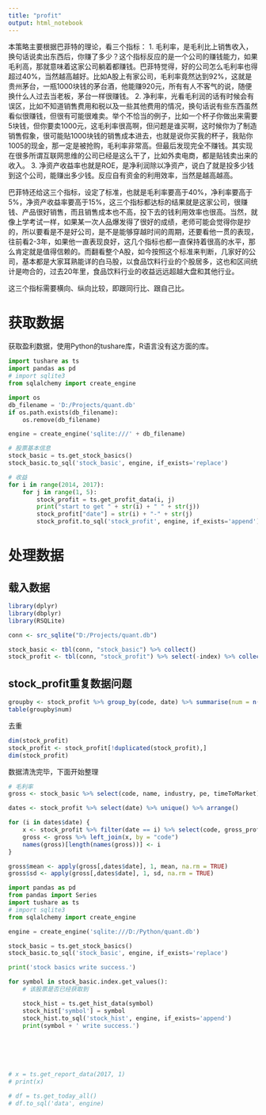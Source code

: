 ```yaml
---
title: "profit"
output: html_notebook
---
```


本策略主要根据巴菲特的理论，看三个指标：
1. 毛利率，是毛利比上销售收入，换句话说卖出东西后，你赚了多少？这个指标反应的是一个公司的赚钱能力，如果毛利高，那就意味着这家公司躺着都赚钱。巴菲特觉得，好的公司怎么毛利率也得超过40%，当然越高越好。比如A股上有家公司，毛利率竟然达到92%，这就是贵州茅台，一瓶1000块钱的茅台酒，他能赚920元，所有有人不客气的说，随便换什么人过去当老板，茅台一样很赚钱。
2. 净利率，光看毛利润的话有时候会有误区，比如不知道销售费用和税以及一些其他费用的情况，换句话说有些东西虽然看似很赚钱，但很有可能很难卖。举个不恰当的例子，比如一个杯子你做出来需要5块钱，但你要卖1000元，这毛利率很高啊，但问题是谁买啊，这时候你为了制造销售假象，很可能贴1000块钱的销售成本进去，也就是说你买我的杯子，我贴你1005的现金，那一定是被抢购，毛利率非常高。但最后发现完全不赚钱。其实现在很多所谓互联网思维的公司已经是这么干了，比如外卖电商，都是贴钱卖出来的收入。
3. 净资产收益率也就是ROE，是净利润除以净资产，说白了就是投多少钱到这个公司，能赚出多少钱。反应自有资金的利用效率，当然是越高越高。

巴菲特还给这三个指标，设定了标准，也就是毛利率要高于40%，净利率要高于5%，净资产收益率要高于15%，这三个指标都达标的结果就是这家公司，很赚钱、产品很好销售，而且销售成本也不高，投下去的钱利用效率也很高。当然，就像上学考试一样，如果某一次人品爆发得了很好的成绩，老师可能会觉得你是抄的，所以要看是不是好公司，是不是能够穿越时间的周期，还要看他一贯的表现，往前看2-3年，如果他一直表现良好，这几个指标也都一直保持着很高的水平，那么肯定就是值得信赖的。而翻看整个A股，如今按照这个标准来判断，几家好的公司，基本都是大家耳熟能详的白马股，以食品饮料行业的个股居多，这也和区间统计是吻合的，过去20年里，食品饮料行业的收益远远超越大盘和其他行业。


这三个指标需要横向、纵向比较，即跟同行比、跟自己比。

# 获取数据

获取盈利数据，使用Python的tushare库，R语言没有这方面的库。

```python
import tushare as ts
import pandas as pd
# import sqlite3
from sqlalchemy import create_engine

import os
db_filename = 'D:/Projects/quant.db'
if os.path.exists(db_filename):
    os.remove(db_filename)

engine = create_engine('sqlite:///' + db_filename)

# 股票基本信息
stock_basic = ts.get_stock_basics()
stock_basic.to_sql('stock_basic', engine, if_exists='replace')

# 收益
for i in range(2014, 2017):
    for j in range(1, 5):
        stock_profit = ts.get_profit_data(i, j)
        print("start to get " + str(i) + " " + str(j))
        stock_profit["date"] = str(i) + "-" + str(j)
        stock_profit.to_sql('stock_profit', engine, if_exists='append')

```

# 处理数据

## 载入数据
```r
library(dplyr)
library(dbplyr)
library(RSQLite)

conn <- src_sqlite("D:/Projects/quant.db")

stock_basic <- tbl(conn, "stock_basic") %>% collect()
stock_profit <- tbl(conn, "stock_profit") %>% select(-index) %>% collect()
```

## stock_profit重复数据问题
```r
groupby <- stock_profit %>% group_by(code, date) %>% summarise(num = n())
table(groupby$num)
```

去重

```r
dim(stock_profit)
stock_profit <- stock_profit[!duplicated(stock_profit),]
dim(stock_profit)
```

数据清洗完毕，下面开始整理

```r
# 毛利率
gross <- stock_basic %>% select(code, name, industry, pe, timeToMarket)

dates <- stock_profit %>% select(date) %>% unique() %>% arrange()

for (i in dates$date) {
    x <- stock_profit %>% filter(date == i) %>% select(code, gross_profit_rate)
    gross <- gross %>% left_join(x, by = "code")
    names(gross)[length(names(gross))] <- i
}

gross$mean <- apply(gross[,dates$date], 1, mean, na.rm = TRUE)
gross$sd <- apply(gross[,dates$date], 1, sd, na.rm = TRUE)

```


```python
import pandas as pd
from pandas import Series
import tushare as ts
# import sqlite3
from sqlalchemy import create_engine

engine = create_engine('sqlite:///D:/Python/quant.db')

stock_basic = ts.get_stock_basics()
stock_basic.to_sql('stock_basic', engine, if_exists='replace')

print('stock basics write success.')

for symbol in stock_basic.index.get_values():
    # 该股票是否已经获取到

    stock_hist = ts.get_hist_data(symbol)
    stock_hist['symbol'] = symbol
    stock_hist.to_sql('stock_hist', engine, if_exists='append')
    print(symbol + ' write success.')






# x = ts.get_report_data(2017, 1)
# print(x)

# df = ts.get_today_all()
# df.to_sql('data', engine)

```

